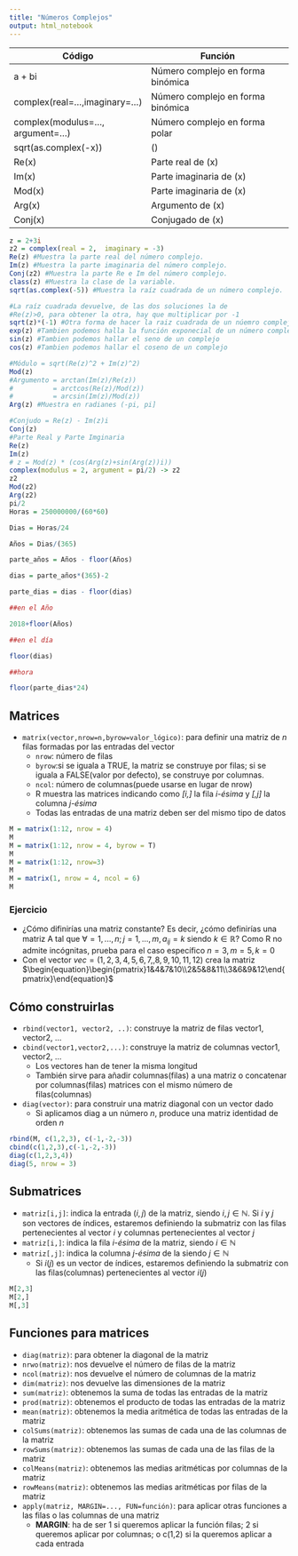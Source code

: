 ```yaml
---
title: "Números Complejos"
output: html_notebook
---
```


Código                            | Función
----------------------------------|------------------------------------
a + bi                            | Número complejo en forma binómica
complex(real=...,imaginary=...)   | Número complejo en forma binómica
complex(modulus=..., argument=...)| Número complejo en forma polar
sqrt(as.complex(-x))              | \(\sqrt{-x}\)
Re(x)                             | Parte real de \(x\)
Im(x)                             | Parte imaginaria de \(x\)
Mod(x)                            | Parte imaginaria de \(x\)
Arg(x)                            | Argumento de \(x\)
Conj(x)                           | Conjugado de  \(x\)


```r
z = 2+3i
z2 = complex(real = 2,  imaginary = -3)
Re(z) #Muestra la parte real del número complejo.
Im(z) #Muestra la parte imaginaria del número complejo.
Conj(z2) #Muestra la parte Re e Im del número complejo.
class(z) #Muestra la clase de la variable.
sqrt(as.complex(-5)) #Muestra la raíz cuadrada de un número complejo.

#La raíz cuadrada devuelve, de las dos soluciones la de 
#Re(z)>0, para obtener la otra, hay que multiplicar por -1
sqrt(z)*(-1) #Otra forma de hacer la raiz cuadrada de un núemro complejo es colocar su parte Re e Im.
exp(z) #Tambien podemos halla la función exponecial de un número complejo.
sin(z) #Tambien podemos hallar el seno de un complejo
cos(z) #Tambien podemos hallar el coseno de un complejo

#Módulo = sqrt(Re(z)^2 + Im(z)^2)
Mod(z)
#Argumento = arctan(Im(z)/Re(z))
#          = arctcos(Re(z)/Mod(z))
#          = arcsin(Im(z)/Mod(z))
Arg(z) #Muestra en radianes (-pi, pi]

#Conjudo = Re(z) - Im(z)i
Conj(z)
#Parte Real y Parte Imginaria
Re(z)
Im(z)
# z = Mod(z) * (cos(Arg(z)+sin(Arg(z))i))
complex(modulus = 2, argument = pi/2) -> z2
z2
Mod(z2)
Arg(z2)
pi/2
Horas = 250000000/(60*60)

Dias = Horas/24

Años = Dias/(365)

parte_años = Años - floor(Años)

dias = parte_años*(365)-2

parte_dias = dias - floor(dias) 

##en el Año

2018+floor(Años)

##en el día

floor(dias)

##hora

floor(parte_dias*24)
```

## Matrices

* ```matrix(vector,nrow=n,byrow=valor_lógico)```: para definir una matriz de $n$ filas formadas por las entradas del vector
  + ```nrow```: número de filas
  + ```byrow```:si se iguala a TRUE, la matriz se construye por filas; si se iguala a FALSE(valor por defecto), se construye por columnas. 
  + ```ncol```: número de columnas(puede usarse en lugar de nrow)
  + R muestra las matrices indicando como *[i,]* la fila *i-ésima* y *[,j]* la columna *j-ésima*
  + Todas las entradas de una matriz deben ser del mismo tipo de datos
  
```r
M = matrix(1:12, nrow = 4)
M
M = matrix(1:12, nrow = 4, byrow = T)
M
M = matrix(1:12, nrow=3)
M
M = matrix(1, nrow = 4, ncol = 6)
M
```
  
### Ejercicio

* ¿Cómo difinirías una matriz constante? Es decir, ¿cómo definirías una matriz A tal que $\forall = 1,...,n; j = 1, ... , m, a_{ij}=k$ siendo $k\in\mathbb{R}$? Como R no admite incógnitas, prueba para el caso específico $n=3, m=5, k=0$
* Con el vector $vec=(1,2,3,4,5,6,7,,8,9,10,11,12)$ crea la matriz
$\begin{equation}\begin{pmatrix}1&4&7&10\\2&5&8&11\\3&6&9&12\end{pmatrix}\end{equation}$
  
## Cómo construirlas

* ```rbind(vector1, vector2, ..)```: construye la matriz de filas vector1, vector2, ...
* ```cbind(vector1,vector2,...)```: construye la matriz de columnas vector1, vector2, ...
  + Los vectores han de tener la misma longitud
  + También sirve para añadir columnas(filas) a una matriz o concatenar por columnas(filas) matrices con el mismo número de filas(columnas)
* ```diag(vector)```: para construir una matriz diagonal con un vector dado
  + Si aplicamos diag a un número $n$, produce una matriz identidad de orden $n$

```r
rbind(M, c(1,2,3), c(-1,-2,-3)) 
cbind(c(1,2,3),c(-1,-2,-3))
diag(c(1,2,3,4))
diag(5, nrow = 3)
```
## Submatrices

* ```matriz[i,j]```: indica la entrada $(i,j)$ de la matriz, siendo $i,j\in\mathbb{N}$. Si $i$ y $j$ son vectores de índices, estaremos definiendo la submatriz con las filas pertenecientes al vector $i$ y columnas pertenecientes al vector $j$
* ```matriz[i,]```: indica la fila *i-ésima* de la matriz, siendo $i\in\mathbb{N}$
* ```matriz[,j]```: indica la columna *j-ésima* de la siendo $j\in\mathbb{N}$
  + Si $i(j)$ es un vector de índices, estaremos definiendo la submatriz con las filas(columnas) pertenecientes al vector $i(j)$

```r
M[2,3]
M[2,]
M[,3]
```
## Funciones para matrices

* ```diag(matriz)```: para obtener la diagonal de la matriz
* ```nrwo(matriz)```: nos devuelve el número de filas de la matriz
* ```ncol(matriz)```: nos devuelve el número de columnas de la matriz
* ```dim(matriz)```: nos devuelve las dimensiones de la matriz
* ```sum(matriz)```: obtenemos la suma de todas las entradas de la matriz
* ```prod(matriz)```: obtenemos el producto de todas las entradas de la matriz
* ```mean(matriz)```: obtenemos la media aritmética de todas las entradas de la matriz
* ```colSums(matriz)```: obtenemos las sumas de cada una de las columnas de la matriz
* ```rowSums(matriz)```: obtenemos las sumas de cada una de las filas de la matriz
* ```colMeans(matriz)```: obtenemos las medias aritméticas por columnas de la matriz
* ```rowMeans(matriz)```: obtenemos las medias aritméticas por filas de la matriz
* ```apply(matriz, MARGIN=..., FUN=función)```: para aplicar otras funciones a las filas o las columnas de una matriz
  + **MARGIN**: ha de ser 1 si queremos aplicar la función filas; 2 si queremos aplicar por columnas; o c(1,2) si la queremos aplicar a cada entrada

